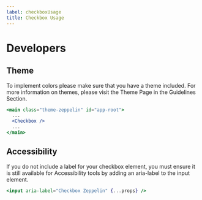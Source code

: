 ```yaml
---
label: checkboxUsage
title: Checkbox Usage
---
```


# Developers

## Theme

To implement colors please make sure that you have a theme included. For more information on themes, please visit the Theme Page in the Guidelines Section.

```jsx
<main class="theme-zeppelin" id="app-root">
  ...
  <Checkbox />
  ...
</main>
```

## Accessibility

If you do not include a label for your checkbox element, you must ensure it is still available for Accessibility tools by adding an aria-label to the input element.

```jsx
<input aria-label="Checkbox Zeppelin" {...props} />
```
